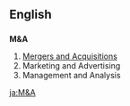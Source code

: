 {{also|Appendix:Variations of "ma"}}

==English==
==={{initialism}}===
'''M&A'''

#[[w:Mergers and acquisitions|Mergers and Acquisitions]]
#Marketing and Advertising
#Management and Analysis

[[ja:M&A]]